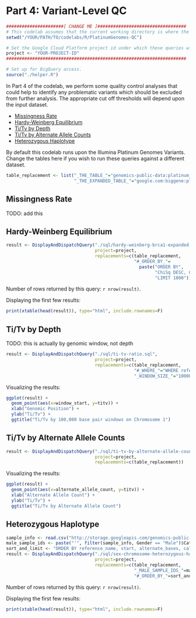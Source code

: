 <!-- R Markdown Documentation, DO NOT EDIT THE PLAIN MARKDOWN VERSION OF THIS FILE -->

<!-- Copyright 2015 Google Inc. All rights reserved. -->

<!-- Licensed under the Apache License, Version 2.0 (the "License"); -->
<!-- you may not use this file except in compliance with the License. -->
<!-- You may obtain a copy of the License at -->

<!--     http://www.apache.org/licenses/LICENSE-2.0 -->

<!-- Unless required by applicable law or agreed to in writing, software -->
<!-- distributed under the License is distributed on an "AS IS" BASIS, -->
<!-- WITHOUT WARRANTIES OR CONDITIONS OF ANY KIND, either express or implied. -->
<!-- See the License for the specific language governing permissions and -->
<!-- limitations under the License. -->

# Part 4: Variant-Level QC

```r
######################[ CHANGE ME ]##################################
# This codelab assumes that the current working directory is where the Rmd file resides.
setwd("/YOUR/PATH/TO/codelabs/R/PlatinumGenomes-QC")

# Set the Google Cloud Platform project id under which these queries will run.
project <- "YOUR-PROJECT-ID"
#####################################################################
```

```r
# Set up for BigQuery access.
source("./helper.R")
```

In Part 4 of the codelab, we perform some quality control analyses that could help to identify any problematic variants which should be excluded from further analysis.  The appropriate cut off thresholds will depend upon the input dataset.

* [Missingness Rate](#missingness-rate)
* [Hardy-Weinberg Equilibrium](#hardy-weinberg-equilibrium)
* [Ti/Tv by Depth](#titv-by-depth)
* [Ti/Tv by Alternate Allele Counts](#titv-by-alternate-allele-counts)
* [Heterozygous Haplotype](#heterozygous-haplotype)

By default this codelab runs upon the Illumina Platinum Genomes Variants. Change the tables here if you wish to run these queries against a different dataset.
```r
table_replacement <- list("_THE_TABLE_"="genomics-public-data:platinum_genomes.variants",
                          "_THE_EXPANDED_TABLE_"="google.com:biggene:platinum_genomes.expanded_variants")
```

## Missingness Rate

TODO: add this

## Hardy-Weinberg Equilibrium
```r
result <- DisplayAndDispatchQuery("./sql/hardy-weinberg-brca1-expanded.sql",
                                  project=project,
                                  replacements=c(table_replacement,
                                                 "#_ORDER_BY_"=
                                                   paste("ORDER BY",
                                                         "ChiSq DESC, CHR, POS, ref, alt",
                                                         "LIMIT 1000")))
```
Number of rows returned by this query: `r nrow(result)`.

Displaying the first few results:
```r
print(xtable(head(result)), type="html", include.rownames=F)
```

## Ti/Tv by Depth

TODO: this is actually by genomic window, not depth
```r
result <- DisplayAndDispatchQuery("./sql/ti-tv-ratio.sql",
                                  project=project,
                                  replacements=c(table_replacement,
                                                 "#_WHERE_"="WHERE reference_name='chr1'",
                                                 "_WINDOW_SIZE_"="100000"))
```

Visualizing the results:
```r
ggplot(result) +
  geom_point(aes(x=window_start, y=titv)) +
  xlab("Genomic Position") +
  ylab("Ti/Tv") +
  ggtitle("Ti/Tv by 100,000 base pair windows on Chromosome 1")
```

## Ti/Tv by Alternate Allele Counts

```r
result <- DisplayAndDispatchQuery("./sql/ti-tv-by-alternate-allele-count.sql",
                                  project=project,
                                  replacements=c(table_replacement))
```

Visualizing the results:
```r
ggplot(result) +
  geom_point(aes(x=alternate_allele_count, y=titv)) +
  xlab("Alternate Allele Count") +
  ylab("Ti/Tv") +
  ggtitle("Ti/Tv by Alternate Allele Count")
```

## Heterozygous Haplotype

```r
sample_info <- read.csv("http://storage.googleapis.com/genomics-public-data/platinum-genomes/other/platinum_genomes_sample_info.csv")
male_sample_ids <- paste("'", filter(sample_info, Gender == "Male")$Catalog.ID, "'", sep="", collapse=",")
sort_and_limit <- "ORDER BY reference_name, start, alternate_bases, call.call_set_name LIMIT 25"
result <- DisplayAndDispatchQuery("./sql/sex-chromosome-heterozygous-haplotypes.sql",
                                  project=project,
                                  replacements=c(table_replacement,
                                                 "_MALE_SAMPLE_IDS_"=male_sample_ids,
                                                 "#_ORDER_BY_"=sort_and_limit))
```
Number of rows returned by this query: `r nrow(result)`.

Displaying the first few results:
```r
print(xtable(head(result)), type="html", include.rownames=F)
```
